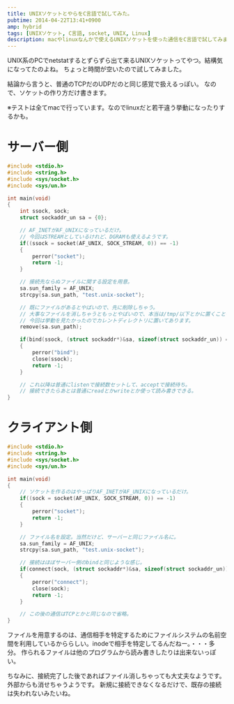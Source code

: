 ```yaml
---
title: UNIXソケットとやらをC言語で試してみた。
pubtime: 2014-04-22T13:41+0900
amp: hybrid
tags: [UNIXソケット, C言語, socket, UNIX, Linux]
description: macやlinuxなんかで使えるUNIXソケットを使った通信をC言語で試してみました。
---
```


UNIX系のPCでnetstatするとずらずら出て来るUNIXソケットってやつ。結構気になってたのよね。
ちょっと時間が空いたので試してみました。

結論から言うと、普通のTCPだのUDPだのと同じ感覚で扱えるっぽい。
なので、ソケットの作り方だけ書きます。

※テストは全てmacで行っています。なのでlinuxだと若干違う挙動になったりするかも。

# サーバー側
``` c
#include <stdio.h>
#include <string.h>
#include <sys/socket.h>
#include <sys/un.h>

int main(void)
{
    int ssock, sock;
    struct sockaddr_un sa = {0};

    // AF_INETがAF_UNIXになっているだけ。
    // 今回はSTREAMとしているけれど、DGRAMも使えるようです。
    if((ssock = socket(AF_UNIX, SOCK_STREAM, 0)) == -1)
    {
        perror("socket");
        return -1;
    }

    // 接続先ならぬファイルに関する設定を用意。
    sa.sun_family = AF_UNIX;
    strcpy(sa.sun_path, "test.unix-socket");

    // 既にファイルがあるとやばいので、先に削除しちゃう。
    // 大事なファイルを消しちゃうともっとやばいので、本当は/tmp/以下とかに置くことをおすすめ。
    // 今回は挙動を見たかったのでカレントディレクトリに置いてあります。
    remove(sa.sun_path);

    if(bind(ssock, (struct sockaddr*)&sa, sizeof(struct sockaddr_un)) == -1)
    {
        perror("bind");
        close(ssock);
        return -1;
    }

    // これ以降は普通にlistenで接続数セットして、acceptで接続待ち。
    // 接続できたらあとは普通にreadとかwriteとか使って読み書きできる。
}
```

# クライアント側
``` c
#include <stdio.h>
#include <string.h>
#include <sys/socket.h>
#include <sys/un.h>

int main(void)
{
    // ソケットを作るのはやっぱりAF_INETがAF_UNIXになっているだけ。
    if((sock = socket(AF_UNIX, SOCK_STREAM, 0)) == -1)
    {
        perror("socket");
        return -1;
    }

    // ファイル名を設定。当然だけど、サーバーと同じファイル名に。
    sa.sun_family = AF_UNIX;
    strcpy(sa.sun_path, "test.unix-socket");

    // 接続はほぼサーバー側のbindと同じような感じ。
    if(connect(sock, (struct sockaddr*)&sa, sizeof(struct sockaddr_un)) == -1)
    {
        perror("connect");
        close(sock);
        return -1;
    }

    // この後の通信はTCPとかと同じなので省略。
}
```

ファイルを用意するのは、通信相手を特定するためにファイルシステムの名前空間を利用しているかららしい。inodeで相手を特定してるんだねー。・・・多分。
作られるファイルは他のプログラムから読み書きしたりは出来ないっぽい。

ちなみに、接続完了した後であればファイル消しちゃっても大丈夫なようです。外部からも消せちゃうようです。
新規に接続できなくなるだけで、既存の接続は失われないみたいね。

